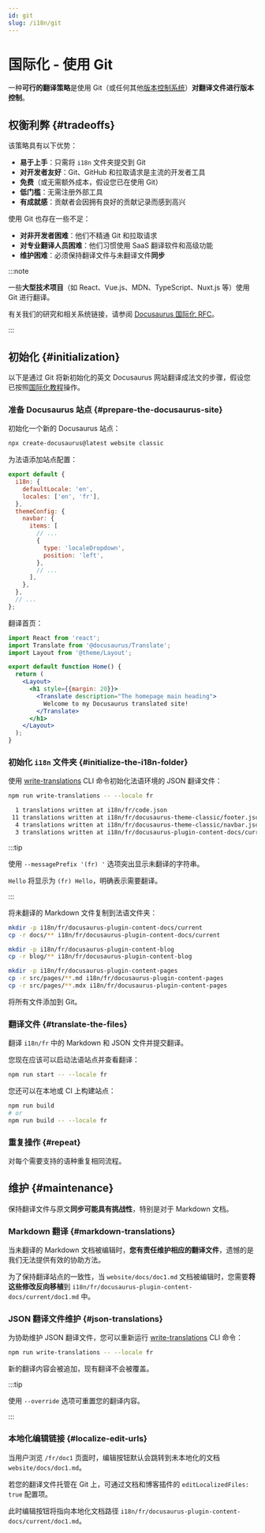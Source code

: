 ```yaml
---
id: git
slug: /i18n/git
---
```


# 国际化 - 使用 Git

一种**可行的翻译策略**是使用 Git（或任何其他[版本控制系统](https://en.wikipedia.org/wiki/Version_control)）**对翻译文件进行版本控制**。

## 权衡利弊 {#tradeoffs}

该策略具有以下优势：

- **易于上手**：只需将 `i18n` 文件夹提交到 Git
- **对开发者友好**：Git、GitHub 和拉取请求是主流的开发者工具
- **免费**（或无需额外成本，假设您已在使用 Git）
- **低门槛**：无需注册外部工具
- **有成就感**：贡献者会因拥有良好的贡献记录而感到高兴

使用 Git 也存在一些不足：

- **对非开发者困难**：他们不精通 Git 和拉取请求
- **对专业翻译人员困难**：他们习惯使用 SaaS 翻译软件和高级功能
- **维护困难**：必须保持翻译文件与未翻译文件**同步**

:::note

一些**大型技术项目**（如 React、Vue.js、MDN、TypeScript、Nuxt.js 等）使用 Git 进行翻译。

有关我们的研究和相关系统链接，请参阅 [Docusaurus 国际化 RFC](https://github.com/facebook/docusaurus/issues/3317)。

:::

## 初始化 {#initialization}

以下是通过 Git 将新初始化的英文 Docusaurus 网站翻译成法文的步骤，假设您已按照[国际化教程](./i18n-tutorial.mdx)操作。

### 准备 Docusaurus 站点 {#prepare-the-docusaurus-site}

初始化一个新的 Docusaurus 站点：

```bash
npx create-docusaurus@latest website classic
```

为法语添加站点配置：

```js title="docusaurus.config.js"
export default {
  i18n: {
    defaultLocale: 'en',
    locales: ['en', 'fr'],
  },
  themeConfig: {
    navbar: {
      items: [
        // ...
        {
          type: 'localeDropdown',
          position: 'left',
        },
        // ...
      ],
    },
  },
  // ...
};
```

翻译首页：

```jsx title="src/pages/index.js"
import React from 'react';
import Translate from '@docusaurus/Translate';
import Layout from '@theme/Layout';

export default function Home() {
  return (
    <Layout>
      <h1 style={{margin: 20}}>
        <Translate description="The homepage main heading">
          Welcome to my Docusaurus translated site!
        </Translate>
      </h1>
    </Layout>
  );
}
```

### 初始化 `i18n` 文件夹 {#initialize-the-i18n-folder}

使用 [write-translations](../cli.mdx#docusaurus-write-translations-sitedir) CLI 命令初始化法语环境的 JSON 翻译文件：

```bash npm2yarn
npm run write-translations -- --locale fr

  1 translations written at i18n/fr/code.json
 11 translations written at i18n/fr/docusaurus-theme-classic/footer.json
  4 translations written at i18n/fr/docusaurus-theme-classic/navbar.json
  3 translations written at i18n/fr/docusaurus-plugin-content-docs/current.json
```

:::tip

使用 `--messagePrefix '(fr) '` 选项突出显示未翻译的字符串。

`Hello` 将显示为 `(fr) Hello`，明确表示需要翻译。

:::

将未翻译的 Markdown 文件复制到法语文件夹：

```bash
mkdir -p i18n/fr/docusaurus-plugin-content-docs/current
cp -r docs/** i18n/fr/docusaurus-plugin-content-docs/current

mkdir -p i18n/fr/docusaurus-plugin-content-blog
cp -r blog/** i18n/fr/docusaurus-plugin-content-blog

mkdir -p i18n/fr/docusaurus-plugin-content-pages
cp -r src/pages/**.md i18n/fr/docusaurus-plugin-content-pages
cp -r src/pages/**.mdx i18n/fr/docusaurus-plugin-content-pages
```

将所有文件添加到 Git。

### 翻译文件 {#translate-the-files}

翻译 `i18n/fr` 中的 Markdown 和 JSON 文件并提交翻译。

您现在应该可以启动法语站点并查看翻译：

```bash npm2yarn
npm run start -- --locale fr
```

您还可以在本地或 CI 上构建站点：

```bash npm2yarn
npm run build
# or
npm run build -- --locale fr
```

### 重复操作 {#repeat}

对每个需要支持的语种重复相同流程。

## 维护 {#maintenance}

保持翻译文件与原文**同步可能具有挑战性**，特别是对于 Markdown 文档。

### Markdown 翻译 {#markdown-translations}

当未翻译的 Markdown 文档被编辑时，**您有责任维护相应的翻译文件**，遗憾的是我们无法提供有效的协助方法。

为了保持翻译站点的一致性，当 `website/docs/doc1.md` 文档被编辑时，您需要**将这些修改反向移植**到 `i18n/fr/docusaurus-plugin-content-docs/current/doc1.md` 中。

### JSON 翻译文件维护 {#json-translations}

为协助维护 JSON 翻译文件，您可以重新运行 [write-translations](../cli.mdx#docusaurus-write-translations-sitedir) CLI 命令：

```bash npm2yarn
npm run write-translations -- --locale fr
```

新的翻译内容会被追加，现有翻译不会被覆盖。

:::tip

使用 `--override` 选项可重置您的翻译内容。

:::

### 本地化编辑链接 {#localize-edit-urls}

当用户浏览 `/fr/doc1` 页面时，编辑按钮默认会跳转到未本地化的文档 `website/docs/doc1.md`。

若您的翻译文件托管在 Git 上，可通过文档和博客插件的 `editLocalizedFiles: true` 配置项。

此时编辑按钮将指向本地化文档路径 `i18n/fr/docusaurus-plugin-content-docs/current/doc1.md`。
